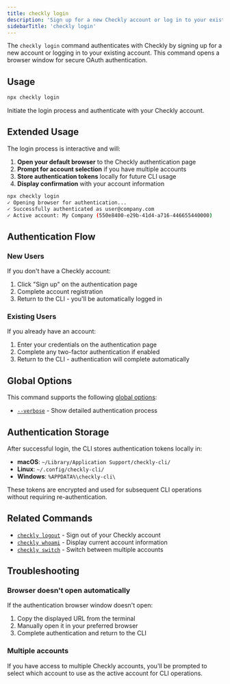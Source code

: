 ```yaml
---
title: checkly login
description: 'Sign up for a new Checkly account or log in to your existing account.'
sidebarTitle: 'checkly login'
---
```


The `checkly login` command authenticates with Checkly by signing up for a new account or logging in to your existing account. This command opens a browser window for secure OAuth authentication.

## Usage

```bash Terminal
npx checkly login
```

Initiate the login process and authenticate with your Checkly account.

## Extended Usage

The login process is interactive and will:

1. **Open your default browser** to the Checkly authentication page
2. **Prompt for account selection** if you have multiple accounts
3. **Store authentication tokens** locally for future CLI usage
4. **Display confirmation** with your account information

```bash Terminal    
npx checkly login
✓ Opening browser for authentication...
✓ Successfully authenticated as user@company.com
✓ Active account: My Company (550e8400-e29b-41d4-a716-446655440000)
```

## Authentication Flow

### New Users
If you don't have a Checkly account:
1. Click "Sign up" on the authentication page
2. Complete account registration
3. Return to the CLI - you'll be automatically logged in

### Existing Users
If you already have an account:
1. Enter your credentials on the authentication page
2. Complete any two-factor authentication if enabled
3. Return to the CLI - authentication will complete automatically

## Global Options

This command supports the following [global options](/cli-reference/global-options):

- [`--verbose`](/cli-reference/global-options#verbose-or-v) - Show detailed authentication process

## Authentication Storage

After successful login, the CLI stores authentication tokens locally in:

- **macOS**: `~/Library/Application Support/checkly-cli/`
- **Linux**: `~/.config/checkly-cli/`
- **Windows**: `%APPDATA%\checkly-cli\`

These tokens are encrypted and used for subsequent CLI operations without requiring re-authentication.

## Related Commands

- [`checkly logout`](/cli-reference/logout) - Sign out of your Checkly account
- [`checkly whoami`](/cli-reference/whoami) - Display current account information
- [`checkly switch`](/cli-reference/switch) - Switch between multiple accounts

## Troubleshooting

### Browser doesn't open automatically
If the authentication browser window doesn't open:
1. Copy the displayed URL from the terminal
2. Manually open it in your preferred browser
3. Complete authentication and return to the CLI

### Multiple accounts
If you have access to multiple Checkly accounts, you'll be prompted to select which account to use as the active account for CLI operations. 